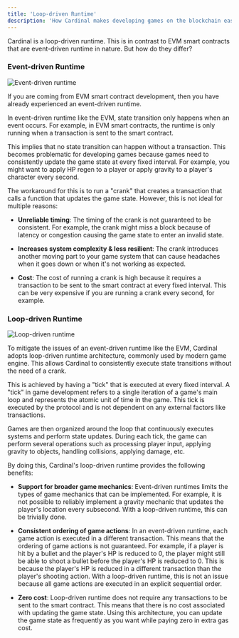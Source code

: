 ```yaml
---
title: 'Loop-driven Runtime'
description: 'How Cardinal makes developing games on the blockchain easier by being a loop-driven runtime.'
---
```


Cardinal is a loop-driven runtime. This is in contrast to EVM smart contracts that are event-driven runtime in nature. But how do they differ?

### Event-driven Runtime
![Event-driven runtime](/images/event.jpg)

If you are coming from EVM smart contract development, then you have already experienced an event-driven runtime.

In event-driven runtime like the EVM, state transition only happens when an event occurs. For example, in EVM smart contracts, the runtime is only running when a transaction is sent to the smart contract.

This implies that no state transition can happen without a transaction. This becomes problematic for developing games because games need to consistently update the game state at every fixed interval. For example, you might want to apply HP regen to a player or apply gravity to a player's character every second.

The workaround for this is to run a "crank" that creates a transaction that calls a function that updates the game state. However, this is not ideal for multiple reasons:

- **Unreliable timing**: The timing of the crank is not guaranteed to be consistent. For example, the crank might miss a block because of latency or congestion causing the game state to enter an invalid state.

- **Increases system complexity & less resilient**: The crank introduces another moving part to your game system that can cause headaches when it goes down or when it's not working as expected.

- **Cost**: The cost of running a crank is high because it requires a transaction to be sent to the smart contract at every fixed interval. This can be very expensive if you are running a crank every second, for example.


### Loop-driven Runtime

![Loop-driven runtime](/images/loop.jpg)

To mitigate the issues of an event-driven runtime like the EVM, Cardinal adopts loop-driven runtime architecture, commonly used by modern game engine. This allows Cardinal to consistently execute state transitions without the need of a crank.

This is achieved by having a "tick" that is executed at every fixed interval. A "tick" in game development refers to a single iteration of a game's main loop and represents the atomic unit of time in the game. This tick is executed by the protocol and is not dependent on any external factors like transactions.


Games are then organized around the loop that continuously executes systems and perform state updates. During each tick, the game can perform several operations such as processing player input, applying gravity to objects, handling collisions, applying damage, etc.

By doing this, Cardinal's loop-driven runtime provides the following benefits:

- **Support for broader game mechanics**: Event-driven runtimes limits the types of game mechanics that can be implemented. For example, it is not possible to reliably implement a gravity mechanic that updates the player's location every subsecond. With a loop-driven runtime, this can be trivially done.


- **Consistent ordering of game actions**: In an event-driven runtime, each game action is executed in a different transaction. This means that the ordering of game actions is not guaranteed. For example, if a player is hit by a bullet and the player's HP is reduced to 0, the player might still be able to shoot a bullet before the player's HP is reduced to 0. This is because the player's HP is reduced in a different transaction than the player's shooting action. With a loop-driven runtime, this is not an issue because all game actions are executed in an explicit sequential order.


- **Zero cost**: Loop-driven runtime does not require any transactions to be sent to the smart contract. This means that there is no cost associated with updating the game state. Using this architecture, you can update the game state as frequently as you want while paying zero in extra gas cost.